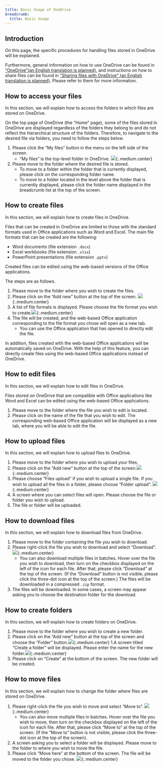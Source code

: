 ```yaml
---
title: Basic Usage of OneDrive
breadcrumb:
  title: Basic Usage
---
```



<InPreparation />


## Introduction 
On this page, the specific procedures for handling files stored in OneDrive will be explained. 

Furthermore, general information on how to use OneDrive can be found in [“OneDrive”(an English translation is planned)](.), and instructions on how to share files can be found in [“Sharing files with OneDrive” (an English translation is planned)](share). Please refer to them for more information. 

<!-- 以降の手順を行うには，あらかじめUTokyo AccountでMicrosoftにサインインし，ブラウザ上でOneDriveを開いている必要があります．この作業が完了していない場合には，[OneDriveのページの「ブラウザ上でOneDriveを開く」](/microsoft/onedrive/#signin)を参照してください． -->

## How to access your files
In this section, we will explain how to access the folders in which files are stored on OneDrive. 

On the top page of OneDrive (the “Home” page), some of the files stored in OneDrive are displayed regardless of the folders they belong to and do not reflect the hierarchical structure of the folders. Therefore, to navigate to the desired file via folders, you need to follow the steps below. 

1. Please click the “My files” button in the menu on the left side of the screen. 
    - “My files” is the top-level folder in OneDrive. ![](img/basic-move-1.png){:.medium.center}
1. Please move to the folder where the desired file is stored. 
    - To move to a folder within the folder that is currently displayed, please click on the corresponding folder name.
    - To move to a folder located in the level above the folder that is currently displayed, please click the folder name displayed in the breadcrumb list at the top of the screen. 


## How to create files
In this section, we will explain how to create files in OneDrive. 

Files that can be created in OneDrive are limited to those with the standard formats used in Office applications such as Word and Excel. The main file formats that can be created are the following:  

- Word documents (file extension `.docx`)
- Excel workbooks (file extension  `.xlsx`)
- PowerPoint presentations (file extension `.pptx`)

Created files can be edited using the web-based versions of the Office applications. 

The steps are as follows.  

1. Please move to the folder where you wish to create the files. 
1. Please click on the “Add new” button at the top of the screen. ![](img/basic-add-1.png){:.medium.center}
1. A list of file formats is displayed. Please choose the file format you wish to create.![](img/basic-create-1.png){:.medium.center}
1. The file will be created, and the web-based Office application corresponding to the file format you chose will open as a new tab.
    - You can use the Office application that has opened to directly edit the file.

In addition, files created with the web-based Office applications will be automatically saved on OneDrive. With the help of this feature, you can directly create files using the web-based Office applications instead of OneDrive.

## How to edit files
In this section, we will explain how to edit files in OneDrive.

Files stored on OneDrive that are compatible with Office applications like Word and Excel can be edited using the web-based Office applications. 

1. Please move to the folder where the file you wish to edit is located. 
1. Please click on the name of the file that you wish to edit. The corresponding web-based Office application will be displayed as a new tab, where you will be able to edit the file.

## How to upload files
In this section, we will explain how to upload files to OneDrive. 

1. Please move to the folder where you wish to upload your files. 
1. Please click on the “Add new” button at the top of the screen.![](img/basic-add-1.png){:.medium.center}
1. Please choose “Files upload” if you wish to upload a single file. If you wish to upload all the files in a folder, please choose “Folder upload”. ![](img/basic-upload-1.png){:.medium.center}
1. A screen where you can select files will open. Please choose the file or folder you wish to upload. 
1. The file or folder will be uploaded. 

## How to download files 
In this section, we will explain how to download files from OneDrive. 

1. Please move to the folder containing the file you wish to download. 
1. Please right-click the file you wish to download and select “Download”.![](img/basic-download-1.png){:.medium.center}
    - You can also download multiple files in batches. Hover over the file you wish to download, then turn on the checkbox displayed on the left of the icon for each file. After that, please click “Download” at the top of the screen. (If the “Download” button is not visible, please click the three-dot icon at the top of the screen.) The files will be downloaded in a compressed `.zip` format. 
1. The files will be downloaded. In some cases, a screen may appear asking you to choose the destination folder for the download.

## How to create folders
In this section, we will explain how to create folders on OneDrive.

1. Please move to the folder where you wish to create a new folder.
1. Please click on the “Add new” button at the top of the screen and choose the “Folder” button.![](img/basic-create-folder-1.png){:.medium.center}
1.A screen titled “Create a folder” will be displayed. Please enter the name for the new folder.![](img/basic-create-folder-2.png){:.medium.center}
1. Please click on “Create” at the bottom of the screen. The new folder will be created. 

## How to move files 
In this section, we will explain how to change the folder where files are stored on OneDrive.

1. Please right-click the file you wish to move and select “Move to”. ![](img/basic-move-file-1.png){:.medium.center}
    - You can also move multiple files in batches. Hover over the file you wish to move, then turn on the checkbox displayed on the left of the icon for each file. After that, please click “Move to” at the top of the screen. (If the “Move to” button is not visible, please click the three-dot icon at the top of the screen). 
1. A screen asking you to select a folder will be displayed. Please move to the folder to where you wish to move the file.
1. Please click “Move here” at the bottom of the screen. The file will be moved to the folder you chose. ![](img/basic-move-file-2.png){:.medium.center}

